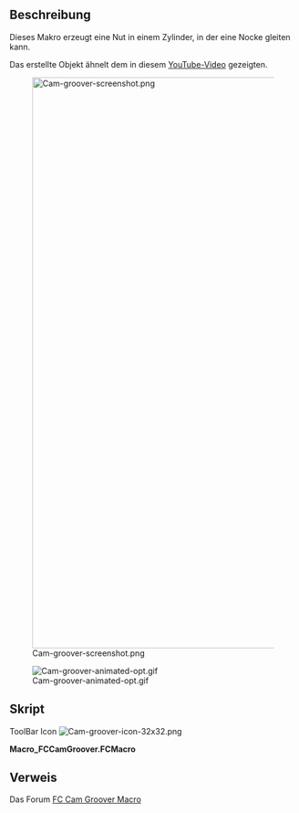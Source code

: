 <languages/>
<div class="mw-translate-fuzzy">
{{Macro/de
|Name=FCCamNuter
|Icon=Cam-groover-icon-32x32.png
|Description=Dieses Makro erstellt eine Nut in einem Zylinder, in der eine Nocke läuft. Das erstellte Objekt ähnelt dem in dieser Abbildung gezeigten. [https://youtu.be/io1JL1U7kUs youtube video].
|Author=TheMarkster
|Version=2020.06.13
|Date=2020.06.13
|FCVersion=0.19 und höher
|Download=[https://wiki.freecad.org/images/b/ba/Cam-groover-icon-32x32.png Werkzeugleisten-Symbol]
}}
</div>

<span id="Description"></span>
==Beschreibung==

Dieses Makro erzeugt eine Nut in einem Zylinder, in der eine Nocke gleiten kann.

Das erstellte Objekt ähnelt dem in diesem [https://youtu.be/io1JL1U7kUs YouTube-Video] gezeigten.

[[Image:Cam-groover-screenshot.png|1000px]]

[[Image:Cam-groover-animated-opt.gif]]

<span id="Script"></span>
==Skript==

<div lang="en" dir="ltr" class="mw-content-ltr">
ToolBar Icon [[Image:Cam-groover-icon-32x32.png]]
</div>

'''Macro_FCCamGroover.FCMacro'''

{{MacroCode|code=
# -*- coding: utf-8 -*-
import FreeCAD
from FreeCAD import Base
from PySide import QtGui,QtCore
import Part, Draft
from math import *
import time
import math


__title__ = "FC Cam Groover"
__author__ = "TheMarkster"
__url__ = "https://wiki.freecad.org/Macro_FCCamGroover"
__Wiki__ ="https://wiki.freecad.org/Macro_FCCamGroover"
__date__ = "2020.06.13" 
__version__ = __date__

msg = u"""FC Cam Groover v"""+__version__+""", a macro to create a cam groove in a cylinder, Copyright (c) 2018 by 'TheMarkster'<br/>
<br/> 
Credit to Gomez Lucio and Laurent Despeyroux for their macro, '3D Parametric Curve Macro', 2015, which provided inspiration
for some of the code used herin.  Thanks also to emills2 for his invaluable feedback. All errors are mine, not theirs.<br/>
<br/>
The grooved cylinder produced will be similar to the one depicted in this video: <a href = 'https://youtu.be/io1JL1U7kUs'>https://youtu.be/io1JL1U7kUs</a><br/>
<br/>
Parameters supported: cylinder height, cylinder radius, groove depth, groove width, strokes per revolution, stroke range, steps (precision) <br/>
<br/>
This file is a supplement to the FreeCAD CAx development system.                                                                            
<br/>
This program is free software; you can redistribute it and/or modify  
it under the terms of the GNU Lesser General Public License (LGPL)    
as published by the Free Software Foundation; either version 2 of     
the License, or (at your option) any later version.                   
<br/>                                                             
<br/>
This software is distributed in the hope that it will be useful,      
but WITHOUT ANY WARRANTY; without even the implied warranty of        
MERCHANTABILITY or FITNESS FOR A PARTICULAR PURPOSE.  See the         
GNU Library General Public License at <a href='http://www.gnu.org/licenses'>http://www.gnu.org/licenses</a> 
for more details.<br/>                                                               
<br/>
For more information about the GNU Library General Public License     
write to the Free Software Foundation, Inc., 59 Temple Place,         
Suite 330, Boston, MA  02111-1307 USA                                 
<br/>
"""
title = u"""Welcome to FC Cam Groover Macro"""
icon=QtGui.QMessageBox.Information
diag = QtGui.QMessageBox(icon, title, msg)
diag.setWindowModality(QtCore.Qt.ApplicationModal)
diag.setTextFormat(QtCore.Qt.RichText); 
diag.exec_()

window = QtGui.QMainWindow()

def say(msg):
    FreeCAD.Console.PrintMessage(msg);

def processEvents():
     time.sleep(0.001)
     QtGui.QApplication.processEvents()

def getDouble(txt1,txt2,default,start=0,decimals=4):
    inp,ok = QtGui.QInputDialog.getDouble(window, txt1,txt2,default, start,1000000, decimals)
    if ok:
        return inp
    else:
        raise StandardError('User canceled')

def getInt(txt1,txt2,default):
    inp, ok = QtGui.QInputDialog.getInt(window, txt1,txt2,default, 1, 100000, 1)
    if ok:
        return inp
    else:
        raise StandardError('User canceled')


def getDistance3d(x1, y1, z1, x2, y2, z2):
    return math.sqrt((x1 - x2)**2 + (y1 - y2)**2 + (z1 - z2)**2)

radius = getDouble(u'Radius of Cylinder',u'Enter radius of cylinder (in mm).\nMake sure it\'s big enough or the operation will fail:',10)
cylinderHeight = getDouble(u'Height of Cylinder', u'Enter the height of the cylinder. (in mm)\n(Can be adjusted after the macro finishes.)',10)
depth = getDouble(u'Depth of Groove', u'Enter the depth of the groove to be cut into the cylinder (in mm):',2)
slotHeight = getDouble(u'Height of Groove',u'Enter the height of the slot to be cut into the cylinder.\n\nNote: this is not the stroke length, which will be input below. (in mm) ',2)
innerRadius = radius-depth
strokeFactor = getDouble(u'Stroke Length',u'Enter the axial length of the stroke: (in mm)',5)
strokeFactor /= radius
strokesPerRevolution = getInt(u'Strokes per Revolution',u'Enter the number of strokes per revolution of the cylinder.\n1 or 2 seems to work okay, but anything beyond 3 could be troublesome:', 2)
steps = getInt(u'Steps',u'Enter number of steps (points) in curve, the more points the more precise the curve,\nbut the longer to process.  If it\'s too small the operation *will* fail.\nExperiment with this value if you are having trouble with a particular groove.\nThe default is 628:',628)

#inspiration for this makeBSpline function is from the 3d parametric curve macro
#it is not an exact copy/paste of the code, but rather is based on the same principles
#but without overhead of the gui


def makeBSpline(strokesPerRevolution,strokeFactor,radius,steps):
    a = strokesPerRevolution
    b = strokeFactor
    c = radius
    interval = (2*math.pi)/float(steps)
    points=[]
    t = 0.0
    maxT = 2*math.pi
    counter=0
    while t <= maxT:
        say(u'Step '+str(counter)+u' of '+str(steps)+u'\n')
        counter +=1
        processEvents()
        x = math.cos(t)*c
        y = math.sin(t)*c
        z = math.sin(t*a/2.0)*math.cos(t*a/2.0)*c*b
        points.append(App.Vector(x,y,z))
        t += interval

    Draft.makeBSpline(points,closed=True,face=False)
    say(u'Done with BSpline\n')
    processEvents()


if not App.ActiveDocument:
    App.newDocument()
toBeRemoved=[] #temporary objects to be removed to clean up tree
say(u'Making BSpline...\n')
processEvents()
makeBSpline(strokesPerRevolution,strokeFactor,radius,steps)
App.ActiveDocument.recompute()
bs = App.ActiveDocument.ActiveObject



#we use an array of circles aligned along the bspline to create a new
#bspline that closely follows (but is not exact copy of) original bspline
#each circle has a vertex, similar to the seam line of a cylinder
#these vertices are used to create a list of points from which the new
#bspline is created
#simply moving the original bspline along the z axis does not work because
#the groove will narrow in places and widen in others.  the circles ensure
#better (though probably still not perfect) uniformity of the groove


Draft.makeCircle(slotHeight,face=False)
cir = App.ActiveDocument.getObject('Circle')
cir.Placement=App.Placement(App.Vector(0,0,0), App.Rotation(90,0,0), App.Vector(0,0,0))
App.ActiveDocument.recompute()
say(u'Making a draft path array of '+str(steps)+' circles, waiting for FreeCAD...\n')
processEvents()
try:
    Draft.make_path_array(cir,bs,count=steps,align=True,align_mode='Tangent',tan_vector=App.Vector(0,0,1),force_vertical=True)
except:
    title = u"""Potential incompatibility with this version of FreeCAD"""
    msg='There is a potential incompatibility with this version of FreeCAD.  If the groove does not appear correct after processing completes \
update to version 0.19 or later and try again.'
    icon=QtGui.QMessageBox.Information
    diag = QtGui.QMessageBox(icon, title, msg)
    diag.setWindowModality(QtCore.Qt.ApplicationModal)
    diag.setTextFormat(QtCore.Qt.RichText); 
    diag.exec_()
    Draft.makePathArray(cir,bs,count=steps,xlate=None,align=True)
App.ActiveDocument.recompute()
pa = App.ActiveDocument.getObject('PathArray')
points = []
for v in pa.Shape.Vertexes:
    points.append(v.Point)
Draft.makeBSpline(points,True,None)
bs1 = App.ActiveDocument.ActiveObject
App.ActiveDocument.recompute()

say(u'Scaling bspline1...\n')
processEvents()
Draft.scale([bs],FreeCAD.Vector(innerRadius/float(radius),innerRadius/float(radius),1.0),center=FreeCAD.Vector(0.0,0.0,0.0),copy=True)
bs2 = App.ActiveDocument.ActiveObject
say(u'Scaling bspline2...\n')
processEvents()
Draft.scale([bs1],FreeCAD.Vector(innerRadius/float(radius),innerRadius/float(radius),1.0),center=FreeCAD.Vector(0.0,0.0,0.0),copy=True)
bs3 = App.ActiveDocument.ActiveObject
#now make the original bsplines bigger so they extend outside the cylinder edges (to prevent issues with boolean cut later on)
Draft.scale([bs],FreeCAD.Vector(1.05,1.05,1.0),center=FreeCAD.Vector(0.0,0.0,0.0),copy=False)
say(u'Scaling bspline2...\n')
processEvents()
Draft.scale([bs1],FreeCAD.Vector(1.05,1.05,1.0),center=FreeCAD.Vector(0.0,0.0,0.0),copy=False)
say(u'Making ruled surfaces.')
processEvents()
FreeCAD.ActiveDocument.addObject('Part::RuledSurface', 'Ruled Surface')
FreeCAD.ActiveDocument.ActiveObject.Curve1=(bs1,['Edge1'])
FreeCAD.ActiveDocument.ActiveObject.Curve2=(bs3,['Edge1'])
FreeCAD.ActiveDocument.ActiveObject.Orientation = u"Forward"
rs = FreeCAD.ActiveDocument.ActiveObject
say(u'.')
processEvents()
FreeCAD.ActiveDocument.addObject('Part::RuledSurface', 'Ruled Surface')
FreeCAD.ActiveDocument.ActiveObject.Curve1=(bs2,['Edge1'])
FreeCAD.ActiveDocument.ActiveObject.Curve2=(bs3,['Edge1'])
FreeCAD.ActiveDocument.ActiveObject.Orientation=u"Forward"
rs1 = FreeCAD.ActiveDocument.ActiveObject
say(u'.')
processEvents()
FreeCAD.ActiveDocument.addObject('Part::RuledSurface', 'Ruled Surface')
FreeCAD.ActiveDocument.ActiveObject.Curve1=(bs1,['Edge1'])
FreeCAD.ActiveDocument.ActiveObject.Curve2=(bs,['Edge1'])
FreeCAD.ActiveDocument.ActiveObject.Orientation=u"Forward"
rs2 = FreeCAD.ActiveDocument.ActiveObject
say(u'.')
processEvents()
FreeCAD.ActiveDocument.addObject('Part::RuledSurface', 'Ruled Surface')
FreeCAD.ActiveDocument.ActiveObject.Curve1=(bs2,['Edge1'])
FreeCAD.ActiveDocument.ActiveObject.Curve2=(bs,['Edge1'])
FreeCAD.ActiveDocument.ActiveObject.Orientation = u"Forward"
rs3 = FreeCAD.ActiveDocument.ActiveObject
say(u'. Done.\n')
processEvents()

toBeRemoved.extend([bs.Name,bs1.Name,bs2.Name,bs3.Name,rs.Name,rs1.Name,rs2.Name,rs3.Name,pa.Name,cir.Name])

App.ActiveDocument.recompute()

say(u'Building shell...\n')
processEvents()
try:
    _=Part.Shell([App.ActiveDocument.getObject(rs3.Name).Shape.Faces[0], App.ActiveDocument.getObject(rs2.Name).Shape.Faces[0], App.ActiveDocument.getObject(rs.Name).Shape.Faces[0], App.ActiveDocument.getObject(rs1.Name).Shape.Faces[0], ])
except:
    say('Exception making shell.  You might try increasing the number of steps, which sometimes helps.\n')
    raise StandardError('Exception creating shell object.')
if _.isNull(): raise RuntimeError('Failed to create shell')
App.ActiveDocument.addObject('Part::Feature','Shell').Shape=_.removeSplitter()
del _
shell = App.ActiveDocument.ActiveObject
toBeRemoved.extend([shell.Name])


App.ActiveDocument.recompute()

say(u'Making shell into a solid...\n')
processEvents()

__s__=App.ActiveDocument.Shell.Shape
__s__=Part.Solid(__s__)
__o__=App.ActiveDocument.addObject("Part::Feature","GrooveFeature")
__o__.Label="GrooveFeature"
__o__.Shape=__s__
del __s__, __o__
shellSolid = App.ActiveDocument.ActiveObject
App.ActiveDocument.recompute()

say('Building cylinder...\n')
processEvents()
App.ActiveDocument.addObject("Part::Cylinder","Cylinder")
App.ActiveDocument.ActiveObject.Label = "Cylinder"
App.ActiveDocument.getObject("Cylinder").Radius = str(radius)
App.ActiveDocument.getObject("Cylinder").Height = str(cylinderHeight)
cylinder = App.ActiveDocument.ActiveObject


shellSolid.Placement=App.Placement(App.Vector(0,0,-slotHeight/2.0), App.Rotation(0,0,0), App.Vector(0,0,0)) #center groove in cylinder
cylinder.Placement=App.Placement(App.Vector(0,0,-cylinderHeight/2.0), App.Rotation(10,0,0), App.Vector(0,0,0)) #rotate slightly to move the edge lines apart

App.ActiveDocument.recompute()

say(u'Cleaning up temporary objects.')
processEvents()
for tbr in toBeRemoved:
    App.ActiveDocument.removeObject(tbr)
    say(u'.')
    processEvents()
say(u'. Done.\n')

App.ActiveDocument.recompute()
Gui.SendMsgToActiveView("ViewFit")

msg=u"""
Done.  Last thing you need to do is the boolean cut from the Part workbench, cutting Groove Feature from the cylinder, 
if all looks good.  It is recommended to check the geometry via the Part workbench menu with RunBoPCheck = True enabled 
in Tools -> Edit Parameters -> Preferences -> Mod -> Part -> CheckGeometry.  If the check fails, go back and do it again 
with a different number of steps.  Sometimes it might be necessary to adjust the z-position Placement of the Groove Feature.
"""
title=u'Thanks for using FC Cam Groover'
icon=QtGui.QMessageBox.Information
diag = QtGui.QMessageBox(icon, title, msg)
diag.setWindowModality(QtCore.Qt.ApplicationModal)
diag.setTextFormat(QtCore.Qt.RichText); 
diag.exec_()
}}

<span id="Link"></span>
==Verweis==

Das Forum [https://forum.freecad.org/viewtopic.php?f=22&t=29816&sid=f6f9b946f015bc5072bf112d97b50256 FC Cam Groover Macro]